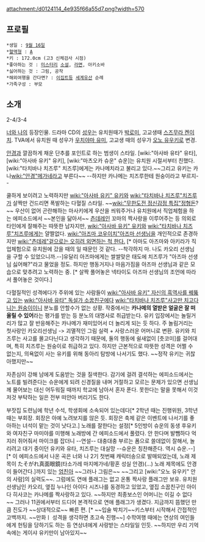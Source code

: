 attachment:/d0124114_4e935f66a55d7.png?width=570

== 프로필 ==
 *생일 : [[9월 16일]]
 *[[혈액형]] : [[A]]
 *키 : 172.0cm (고3 신체검사 시점)
 *좋아하는 것 : [[미스터리]] [[소설]], [[라면]], 아키소바
 *싫어하는 것 : 그림, 공작
 *해외여행을 간다면? : [[이집트]]등 [[세계유산]] 순례
 *가족구성 : 부모


== 소개 ==



2-4/3-4

[[너와 나]]의 등장인물. 드라마 CD의 [[성우]]는 유치원때가 [[박로미]], 고교생때 [[스즈무라 켄이치]]. TVA에서 유치원 때 성우가 [[우치야마 유미]], 고교생 때의 성우가 [[오노 유우키]]로 변경.

[[안경]]과 깔끔하게 채운 단추를 포인트로 하는 범생이 스타일. [wiki:"아사바 유타" 유타], [wiki:"아사바 유키" 유키], [wiki:"마츠오카 슈운" 슈운]는 유치원 시절서부터 친했다. [wiki:"타치바나 치즈루" 치즈루]에게는 카나메치라고 불리고 있다.~~그리고 유키는 카나[[wiki:"안경"메가네]]라고 부른다~~ --하지만 카나메는 치즈루한테 원숭이라고 부르지--

쿨하게 보이려고 노력하지만 [[wiki:"아사바 유키" 유키]]와 [[wiki:"타치바나 치즈루"치즈루]]가 살짝만 건드리면 폭발하는 다혈질 스타일. ~~[[wiki:"무한도전 정신감정 특집"정형돈]]?~~ 우산이 없어 곤란해하는 마사키에게 우산을 씌워주거나 유치원에서 직업체험을 하는 에피소드에서 ~~본인을 닮아서~~ [[츤데레]]인 꼬마의 짝사랑을 이루어주는 등 의외로 타인에게 잘해주는 따뜻한 남자지만, [[wiki:"아사바 유키" 유키]]와 [[wiki:"타치바나 치즈루"치즈루]]에게는 얄짤없다. [[wiki:"아즈마 코우이치"아즈마 선생님]]을 개인적으로 존경하지만 [[wiki:"츤데레"겉으로는 오히려 외면하는 척 한다.]] [* 아마도 아즈마와 아키라가 직업체험으로 유치원에 갔을 때의 일 때문인 것 같다. --착각하지 마. 나도 카오리 선생님을 구할 수 있었으니까.--]유달리 아즈마에게는 쌀쌀맞은 태도에 치즈루가 "아즈마 선생님 싫어해?"라고 물었을 정도. 하지만 행동거지나 마음가짐을 아즈마 선생님과 같은 모습으로 맞추려고 노력하는 중. [* 살짝 풀어놓은 넥타이도 아즈마 선생님의 조언에 따라서 풀어놓은 것이다.]

다혈질적인 성격에다가 주위에 있는 사람들이 [[wiki:"아사바 유키" 자신의 흑역사를 꿰뚫고 있는]] [[wiki:"아사바 유타" 독설가 소꿉친구]]에다 [[wiki:"타치바나 치즈루"사고만 치고다니는 원숭이]]이니 분노를 안할수가 없는 상황. 작중에서는 '''카나메의 열받은 얼굴은 잘 떠올릴 수 있어'''라는 평가를 받는 등 분노의 대명사로 취급받는다. 유키 입장에서는 놀릴거리가 많고 잘 반응해주는 카나메가 재미있어서 더 놀리게 되는 듯 하다. 주 놀림거리는 첫사랑인 카오리선생님 -> 괴멸적인 그림 실력 + 사랑스러운 어머니로 변환. 유키와 치즈루는 사고를 몰고다닌다고 생각하기 때문에, 둘의 행동에 쉴새없이 [츳코미]를 걸어대며, 특히 치즈루는 원숭이로 취급하고 있다. 하지만 근본적으로 따뜻한 성격은 어쩔 수 없는지, 의욕없이 사는 유키를 위해 동아리 탐방에 나서기도 했다. ~~정작 유키는 귀찮아했지만~~

자존심이 강해 남에게 도움받는 것을 질색한다. 감기에 걸려 결석하는 에피소드에서는 노트를 빌려준다는 슈운에게 되려 신경질을 내며 거절하고 모르는 문제가 있으면 선생님께 물어보는 대신 어두워질 때까지 학교에 남아서 혼자 푼다. 못한다는 말을 못해서 이것저것 부탁하는 일은 전부 떠안아 버리기도 한다. 

부잣집 도련님에 학년 수석, 학생회에 소속되어 있는데다[* 2학년 때는 진행위원, 3학년 때는 부회장. 회장은 아예 노려보지를 않은 듯. 회장은 축제 같은 이벤트에 나서기를 좋아하는 녀석이 맡는 것이 낫다고.] 노래를 잘한다는 설정[* 5인방이 슈운의 동생 후유키와 여자친구 마미야를 미행해 노래방에 간 에피소드에서 풀렸다. 안 한다며 발뺌하다 억지러 쥐어줘서 마이크를 잡더니 --연설-- 대충대충 부르는 폼으로 쓸데없이 잘해서, 놀리려고 대기 중이던 유키와 유타, 치즈루는 대실망 --슈운은 칭찬해준다. 역시 슈운.--][* 이 에피소드에서 나온 곡은 너와 나 2기 첫번째 캐릭터송으로 발매되었는데, 노래 제목이 たそがれ真面眼鏡(타소가레 마지메가네/황혼 성실 안경)(…) 노래 제목에도 안경이 들어간다.]까지 있는 [[엄친아]] ~~그러나 그림은~~ ~~그리고 [wiki:"오노 유우키" 안의 사람]의 실력도~~. 그럼에도 연애 플래그는 없고 온통 짝사랑 플래그만 보유. 유치원 선생님인 카오리, 옆집 누나인 아이다 시즈나를 동경하고 있었고, 옆집 소꿉친구인 아이다 히사코는 카나메를 짝사랑하고 있다. ~~하지만 최종보스인 어머니는 이길 수 없다~~ 그러나 11권에서부터 드디어 본격적으로 연애 플래그가 생겼다. 지금까지 뜸했던 만큼 진도가 ~~상대적으로~~ 빠른 편. [* ~~입술 박치기~~키스부터 시작해서 간접적인 고백까지. ~~만화ㅣ 성격을 생각하면 초고속 진행~~] 수학여행 때에는 연상의 여인들에게 헌팅을 당하기도 하는 등 연상녀에게 사랑받는 스타일일 인듯. ~~하지만 우리 기억속에는 게이샤 유키만이 남아있지~~
